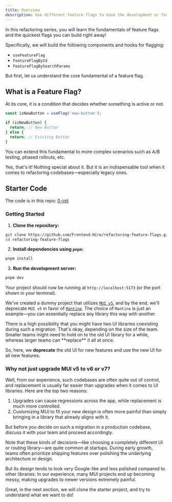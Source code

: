 ```yaml
---
title: Overview
description: Use different feature flags to ease the development or feature release process.
---
```


In this refactoring series, you will learn the fundamentals of feature flags and the quickest flags you can build right away!

Specifically, we will build the following components and hooks for flagging:

- `useFeatureFlag`
- `FeatureFlagById`
- `FeatureFlagBySearchParams`

But first, let us understand the core fundamental of a feature flag.

## What is a Feature Flag?

At its core, it is a condition that decides whether something is active or not.

```ts
const isNewButton = useFlag('new-button');

if (isNewButton) {
  return; // New Button
} else {
  return; // Existing Button
}
```

You can extend this fundamental to more complex scenarios such as A/B testing, phased rollouts, etc.

Yes, that's it! Nothing special about it. But it is an indispensable tool when it comes to refactoring codebases—especially legacy ones.

## Starter Code

The code is in this repo: [0-init](https://github.com/Frontend-Hire/refactoring-feature-flags)

### Getting Started

1. **Clone the repository:**

```sh
git clone https://github.com/Frontend-Hire/refactoring-feature-flags.git
cd refactoring-feature-flags
```

2. **Install dependencies using `pnpm`:**

```sh
pnpm install
```

3. **Run the development server:**

```sh
pnpm dev
```

Your project should now be running at `http://localhost:5173` (or the port shown in your terminal).

We've created a dummy project that utilizes [`MUI v5`](https://v5.mui.com/material-ui/getting-started/), and by the end, we'll deprecate `MUI v5` in favor of [`Mantine`](https://mantine.dev/). The choice of `Mantine` is just an example—you can essentially replace any library this way with another.

<Callout title='Deprecation or Replacement?'>
  There is a high possibility that you might have two UI libraries coexisting during such a migration. That's okay, depending on the size of the team. Smaller teams might need to hold on to the old UI library for a while, whereas larger teams can **replace** it all at once.

So, here, we **deprecate** the old UI for new features and use the new UI for all new features.

</Callout>

### Why not just upgrade MUI v5 to v6 or v7?

Well, from our experience, such codebases are often quite out of control, and replacement is usually far easier than upgrades when it comes to UI libraries. Here are the top two reasons:

1. Upgrades can cause regressions across the app, while replacement is much more controlled.
2. Customizing MUI to fit your new design is often more painful than simply bringing in a library that already aligns with it.

But before you decide on such a migration in a production codebase, discuss it with your team and proceed accordingly.

Note that these kinds of decisions—like choosing a completely different UI or routing library—are quite common at startups. During early growth, teams often prioritize shipping features over polishing the underlying architecture or design.

<Callout title="Material UI is a great library" type="warn">
  But its design tends to look very Google-like and less polished compared to
  other libraries. In our experience, many MUI projects end up becoming messy,
  making upgrades to newer versions extremely painful.
</Callout>

Great, in the next section, we will clone the starter project, and try to understand what we want to do!
